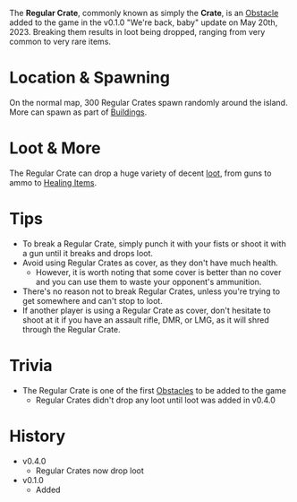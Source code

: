 The **Regular Crate**, commonly known as simply the **Crate**, is an [Obstacle](/obstacle) added to the game in the v0.1.0 "We're back, baby" update on May 20th, 2023. Breaking them results in loot being dropped, ranging from very common to very rare items.

# Location & Spawning

On the normal map, 300 Regular Crates spawn randomly around the island. More can spawn as part of [Buildings](/buildings).

# Loot & More

The Regular Crate can drop a huge variety of decent [loot](/loot/#regular_crate), from guns to ammo to [Healing Items](/healing).

# Tips

- To break a Regular Crate, simply punch it with your fists or shoot it with a gun until it breaks and drops loot.
- Avoid using Regular Crates as cover, as they don't have much health.
  - However, it is worth noting that some cover is better than no cover and you can use them to waste your opponent's ammunition.
- There's no reason not to break Regular Crates, unless you're trying to get somewhere and can't stop to loot.
- If another player is using a Regular Crate as cover, don't hesitate to shoot at it if you have an assault rifle, DMR, or LMG, as it will shred through the Regular Crate.

# Trivia

- The Regular Crate is one of the first [Obstacles](/obstacles) to be added to the game
  - Regular Crates didn't drop any loot until loot was added in v0.4.0

# History

- v0.4.0
  - Regular Crates now drop loot
- v0.1.0
  - Added
